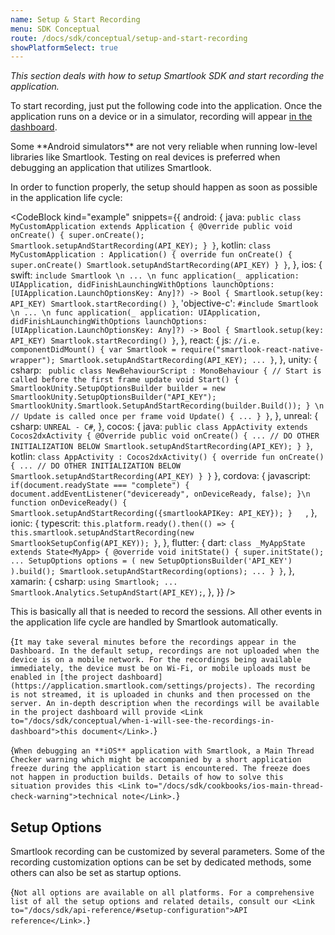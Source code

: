 ```yaml
---
name: Setup & Start Recording
menu: SDK Conceptual
route: /docs/sdk/conceptual/setup-and-start-recording
showPlatformSelect: true
---
```



<Title>Setup & Start Recording</Title>

*This section deals with how to setup Smartlook SDK and start recording the application.*

To start recording, just put the following code into the application. Once the application runs on a device or in a simulator, recording will appear [in the dashboard](https://application.smartlook.com/settings/projects).

<TextBlock kind="important" invisibleOn="ios">
Some **Android simulators** are not very reliable when running low-level libraries like Smartlook. Testing on real devices is preferred when debugging an application that utilizes Smartlook.
</TextBlock>

In order to function properly, the setup should happen as soon as possible in the application life cycle:

<CodeBlock kind="example"
  snippets={{
    android: {
      java: `
public class MyCustomApplication extends Application {
    @Override
    public void onCreate() {
        super.onCreate();
        Smartlook.setupAndStartRecording(API_KEY);
    }
}
      `,
    kotlin: `
class MyCustomApplication : Application() {
    override fun onCreate() {
        super.onCreate()
        Smartlook.setupAndStartRecording(API_KEY)
    }
}
      `,
    },
    ios: {
      swift: `
include Smartlook
\n
...
\n
func application(_ application: UIApplication, didFinishLaunchingWithOptions launchOptions: [UIApplication.LaunchOptionsKey: Any]?) -> Bool {
   Smartlook.setup(key: API_KEY)
   Smartlook.startRecording()
}
      `,
      'objective-c': `
#include Smartlook
\n
...
\n
func application(_ application: UIApplication, didFinishLaunchingWithOptions launchOptions: [UIApplication.LaunchOptionsKey: Any]?) -> Bool {
   Smartlook.setup(key: API_KEY)
   Smartlook.startRecording()
}
      `,
    },
    react: {
      js: `
//i.e.
componentDidMount() {
  var Smartlook = require("smartlook-react-native-wrapper");
  Smartlook.setupAndStartRecording(API_KEY);
  ...
}
`,
    },
    unity: {
      csharp: `
public class NewBehaviourScript : MonoBehaviour
{
    // Start is called before the first frame update
    void Start()
    {
        SmartlookUnity.SetupOptionsBuilder builder = new SmartlookUnity.SetupOptionsBuilder("API_KEY");
        SmartlookUnity.Smartlook.SetupAndStartRecording(builder.Build());
    }
\n
    // Update is called once per frame
    void Update()
    {
        ...
    }
}`,
    },
    unreal: {
      csharp: `
UNREAL - C#
      `,
    },
    cocos: {
      java: `
public class AppActivity extends Cocos2dxActivity {
    @Override
    public void onCreate() {
        ...
        // DO OTHER INITIALIZATION BELOW
        Smartlook.setupAndStartRecording(API_KEY);
    }
}
      `,
      kotlin: `
class AppActivity : Cocos2dxActivity() {
    override fun onCreate() {
        ...
        // DO OTHER INITIALIZATION BELOW
        Smartlook.setupAndStartRecording(API_KEY)
    }
}
      `
   },
   cordova: {
      javascript: `
if(document.readyState === "complete") {
  document.addEventListener("deviceready", onDeviceReady, false);
}\n
function onDeviceReady() {
    Smartlook.setupAndStartRecording({smartlookAPIKey: API_KEY});
}    `,
    },
    ionic: {
      typescrit: `
this.platform.ready().then(() => {
    this.smartlook.setupAndStartRecording(new SmartlookSetupConfig(API_KEY));
}
      `,
    },
   flutter: {
      dart: `
      class _MyAppState extends State<MyApp> {
  @override
  void initState() {
    super.initState();
    ...
    SetupOptions options = (
      new SetupOptionsBuilder('API_KEY')
    ).build();
    Smartlook.setupAndStartRecording(options);
    ...
  }
}
   `,
   },
xamarin: {
      csharp: `
using Smartlook;
...
Smartlook.Analytics.SetupAndStart(API_KEY);
      `,
    },
  }}
/>


This is basically all that is needed to record the sessions. All other events in the application life cycle are handled by Smartlook automatically.

<TextBlock kind="important">{`
  It may take several minutes before the recordings appear in the Dashboard. In the default setup, recordings are not uploaded when the device is on a mobile network. For the recordings being available immediately, the device must be on Wi-Fi, or mobile uploads must be enabled in [the project dashboard](https://application.smartlook.com/settings/projects). The recording is not streamed, it is uploaded in chunks and then processed on the server. An in-depth description when the recordings will be available in the project dashboard will provide <Link to="/docs/sdk/conceptual/when-i-will-see-the-recordings-in-dashboard">this document</Link>.
`}</TextBlock>

<TextBlock kind="note" invisibleOn="android">{`
  When debugging an **iOS** application with Smartlook, a Main Thread Checker warning which might be accompanied by a short application freeze during the application start is encountered. The freeze does not happen in production builds. Details of how to solve this situation provides this <Link to="/docs/sdk/cookbooks/ios-main-thread-check-warning">technical note</Link>.
`}</TextBlock>

## Setup Options

Smartlook recording can be customized by several parameters. Some of the recording customization options can be set by dedicated methods, some others can also be set as startup options.

<TextBlock kind="important">{`
Not all options are available on all platforms. For a comprehensive list of all the setup options and related details, consult our <Link to="/docs/sdk/api-reference/#setup-configuration">API reference</Link>.
`}</TextBlock>

